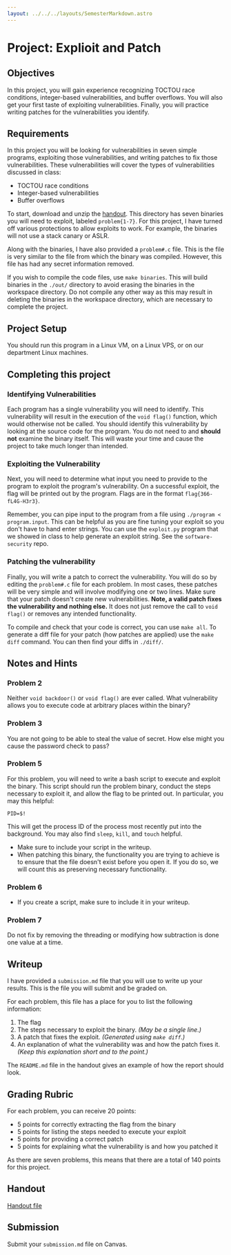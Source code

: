 ```yaml
---
layout: ../../../layouts/SemesterMarkdown.astro
---
```


# Project: Explioit and Patch

## Objectives

In this project, you will gain experience recognizing TOCTOU race conditions,
integer-based vulnerabilities, and buffer overflows. You will also get your
first taste of exploiting vulnerabilities. Finally, you will practice writing
patches for the vulnerabilities you identify.

## Requirements

In this project you will be looking for vulnerabilities in seven simple
programs, exploiting those vulnerabilities, and writing patches to fix those
vulnerabilities. These vulnerabilities will cover the types of vulnerabilities
discussed in class:

- TOCTOU race conditions
- Integer-based vulnerabilities
- Buffer overflows

To start, download and unzip the
[handout](/code/exploit-and-patch/v2/exploit-and-patch-handout.tar.gz). This
directory has seven binaries you will need to exploit, labeled `problem{1-7}`.
For this project, I have turned off various protections to allow exploits to
work. For example, the binaries will not use a stack canary or ASLR.

Along with the binaries, I have also provided a `problem#.c` file. This is the
file is very similar to the file from which the binary was compiled. However,
this file has had any secret information removed.

If you wish to compile the code files, use `make binaries`. This will build
binaries in the `./out/` directory to avoid erasing the binaries in the
workspace directory. Do not compile any other way as this may result in deleting
the binaries in the workspace directory, which are necessary to complete the
project.

## Project Setup

You should run this program in a Linux VM, on a Linux VPS, or on our department
Linux machines.

## Completing this project

### Identifying Vulnerabilities

Each program has a single vulnerability you will need to identify. This
vulnerability will result in the execution of the `void flag()` function, which
would otherwise not be called. You should identify this vulnerability by looking
at the source code for the program. You do not need to and **should not**
examine the binary itself. This will waste your time and cause the project to
take much longer than intended.

### Exploiting the Vulnerability

Next, you will need to determine what input you need to provide to the program
to exploit the program's vulnerability. On a successful exploit, the flag will
be printed out by the program. Flags are in the format `flag{366-fL4G-H3r3}`.

Remember, you can pipe input to the program from a file using
`./program < program.input`. This can be helpful as you are fine tuning your
exploit so you don't have to hand enter strings. You can use the `exploit.py`
program that we showed in class to help generate an exploit string. See the
`software-security` repo.

### Patching the vulnerability

Finally, you will write a patch to correct the vulnerability. You will do so by
editing the `problem#.c` file for each problem. In most cases, these patches
will be very simple and will involve modifying one or two lines. Make sure that
your patch doesn't create new vulnerabilities. **Note, a valid patch fixes the
vulnerability and nothing else.** It does not just remove the call to
`void flag()` or removes any intended functionality.

To compile and check that your code is correct, you can use `make all`. To
generate a diff file for your patch (how patches are applied) use the
`make diff` command. You can then find your diffs in `./diff/`.

## Notes and Hints

### Problem 2

Neither `void backdoor()` or `void flag()` are ever called. What vulnerability
allows you to execute code at arbitrary places within the binary?

### Problem 3

You are not going to be able to steal the value of secret. How else might you
cause the password check to pass?

### Problem 5

For this problem, you will need to write a bash script to execute and exploit
the binary. This script should run the problem binary, conduct the steps
necessary to exploit it, and allow the flag to be printed out. In particular,
you may this helpful:

```
PID=$!
```

This will get the process ID of the process most recently put into the
background. You may also find `sleep`, `kill`, and `touch` helpful.

- Make sure to include your script in the writeup.
- When patching this binary, the functionality you are trying to achieve is to
  ensure that the file doesn't exist before you open it. If you do so, we will
  count this as preserving necessary functionality.

### Problem 6

- If you create a script, make sure to include it in your writeup.

### Problem 7

Do not fix by removing the threading or modifying how subtraction is done one
value at a time.

## Writeup

I have provided a `submission.md` file that you will use to write up your
results. This is the file you will submit and be graded on.

For each problem, this file has a place for you to list the following
information:

1. The flag
2. The steps necessary to exploit the binary. _(May be a single line.)_
3. A patch that fixes the exploit. _(Generated using `make diff`.)_
4. An explanation of what the vulnerability was and how the patch fixes it.
   _(Keep this explanation short and to the point.)_

The `README.md` file in the handout gives an example of how the report should
look.

## Grading Rubric

For each problem, you can receive 20 points:

- 5 points for correctly extracting the flag from the binary
- 5 points for listing the steps needed to execute your exploit
- 5 points for providing a correct patch
- 5 points for explaining what the vulnerability is and how you patched it

As there are seven problems, this means that there are a total of 140 points for
this project.

## Handout

[Handout file](/code/exploit-and-patch/v2/exploit-and-patch-handout.tar.gz)

## Submission

Submit your `submission.md` file on Canvas.
